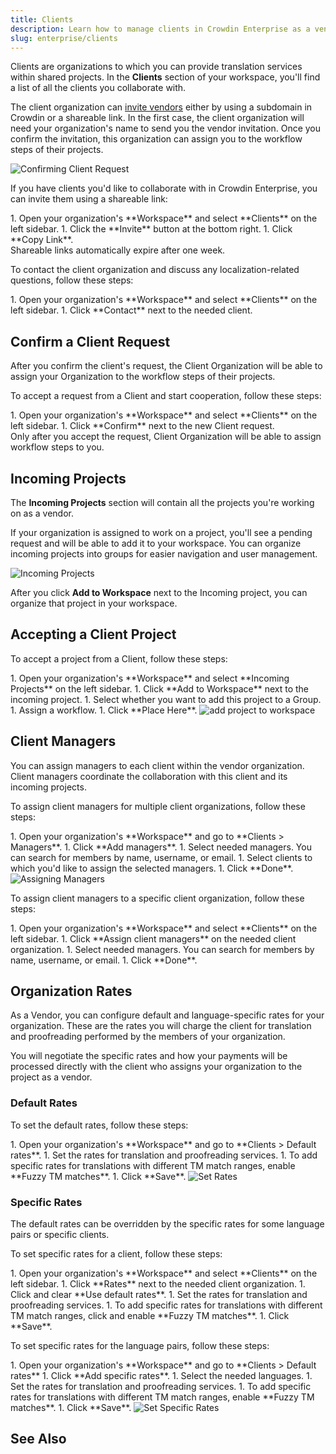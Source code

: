 ```yaml
---
title: Clients
description: Learn how to manage clients in Crowdin Enterprise as a vendor
slug: enterprise/clients
---
```



Clients are organizations to which you can provide translation services within shared projects. In the **Clients** section of your workspace, you'll find a list of all the clients you collaborate with.

The client organization can [invite vendors](/enterprise/vendors/#inviting-an-existing-organization-to-be-a-vendor) either by using a subdomain in Crowdin or a shareable link. In the first case, the client organization will need your organization's name to send you the vendor invitation. Once you confirm the invitation, this organization can assign you to the workflow steps of their projects.

<Image src={vendorsRequest} alt="Confirming Client Request" />

If you have clients you'd like to collaborate with in Crowdin Enterprise, you can invite them using a shareable link:

<Steps>
  1. Open your organization's **Workspace** and select **Clients** on the left sidebar.
  1. Click the **Invite** button at the bottom right.
  1. Click <Icon name="mdi:link" class="inline-icon" /> **Copy Link**.
</Steps>

<Aside type="caution">
  Shareable links automatically expire after one week.
</Aside>

To contact the client organization and discuss any localization-related questions, follow these steps:

<Steps>
  1. Open your organization's **Workspace** and select **Clients** on the left sidebar.
  1. Click <Icon name="mdi:email-outline" class="inline-icon" /> **Contact** next to the needed client.
</Steps>

## Confirm a Client Request

After you confirm the client's request, the Client Organization will be able to assign your Organization to the workflow steps of their projects.

To accept a request from a Client and start cooperation, follow these steps:

<Steps>
  1. Open your organization's **Workspace** and select **Clients** on the left sidebar.
  1. Click **Confirm** next to the new Client request.
</Steps>

<Aside>
  Only after you accept the request, Client Organization will be able to assign workflow steps to you.
</Aside>

## Incoming Projects

The **Incoming Projects** section will contain all the projects you're working on as a vendor.

If your organization is assigned to work on a project, you'll see a pending request and will be able to add it to your workspace. You can organize incoming projects into groups for easier navigation and user management.

<Image src={incomingProjects} alt="Incoming Projects" />

After you click **Add to Workspace** next to the Incoming project, you can organize that project in your workspace.

## Accepting a Client Project

To accept a project from a Client, follow these steps:

<Steps>
  1. Open your organization's **Workspace** and select **Incoming Projects** on the left sidebar.
  1. Click **Add to Workspace** next to the incoming project.
  1. Select whether you want to add this project to a Group.
  1. Assign a workflow.
  1. Click **Place Here**. <Image src={addToWorkspace} alt="add project to workspace" class="width-xl" />
</Steps>

## Client Managers

You can assign managers to each client within the vendor organization. Client managers coordinate the collaboration with this client and its incoming projects.

To assign client managers for multiple client organizations, follow these steps:

<Steps>
  1. Open your organization's **Workspace** and go to **Clients > Managers**.
  1. Click **Add managers**.
  1. Select needed managers. You can search for members by name, username, or email.
  1. Select clients to which you'd like to assign the selected managers.
  1. Click **Done**.
</Steps>

<Image src={assigningManagers} alt="Assigning Managers" />

To assign client managers to a specific client organization, follow these steps:

<Steps>
  1. Open your organization's **Workspace** and select **Clients** on the left sidebar.
  1. Click <Icon name="mdi:account-plus" class="inline-icon" /> **Assign client managers** on the needed client organization.
  1. Select needed managers. You can search for members by name, username, or email.
  1. Click **Done**.
</Steps>

## Organization Rates

As a Vendor, you can configure default and language-specific rates for your organization. These are the rates you will charge the client for translation and proofreading performed by the members of your organization.

<Aside>
  You will negotiate the specific rates and how your payments will be processed directly with the client who assigns your organization to the project as a vendor.
</Aside>

### Default Rates

To set the default rates, follow these steps:

<Steps>
  1. Open your organization's **Workspace** and go to **Clients > Default rates**.
  1. Set the rates for translation and proofreading services.
  1. To add specific rates for translations with different TM match ranges, enable **Fuzzy TM matches**.
  1. Click **Save**.
</Steps>

<Image src={vendorRates} alt="Set Rates" />

### Specific Rates

The default rates can be overridden by the specific rates for some language pairs or specific clients.

To set specific rates for a client, follow these steps:

<Steps>
  1. Open your organization's **Workspace** and select **Clients** on the left sidebar.
  1. Click **Rates** next to the needed client organization.
  1. Click <Icon name="mdi:cog" class="inline-icon" /> and clear **Use default rates**.
  1. Set the rates for translation and proofreading services.
  1. To add specific rates for translations with different TM match ranges, click <Icon name="mdi:cog" class="inline-icon" /> and enable **Fuzzy TM matches**.
  1. Click **Save**.
</Steps>

To set specific rates for the language pairs, follow these steps:

<Steps>
  1. Open your organization's **Workspace** and go to **Clients > Default rates**
  1. Click **Add specific rates**.
  1. Select the needed languages.
  1. Set the rates for translation and proofreading services.
  1. To add specific rates for translations with different TM match ranges, enable **Fuzzy TM matches**.
  1. Click **Save**.
</Steps>

<Image src={vendorSpecificRates} alt="Set Specific Rates" />

## See Also

<LinkCard
  title="Vendors"
  description="Learn how to work with vendors in Crowdin Enterprise."
  href="/enterprise/vendors/"
/>
